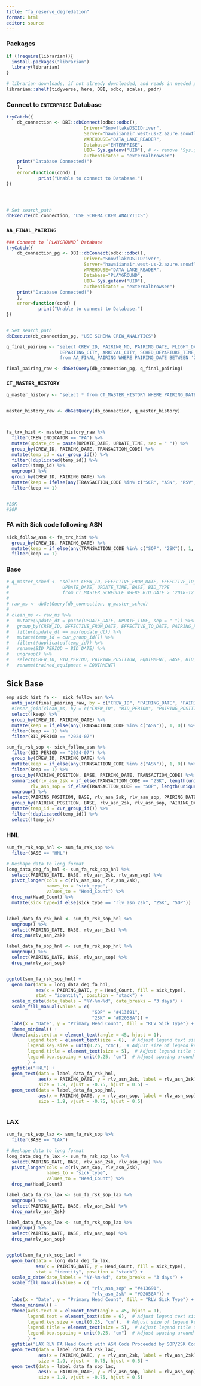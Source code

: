 ```yaml
---
title: "fa_reserve_degredation"
format: html
editor: source
---
```


### Packages
```r

if (!require(librarian)){
  install.packages("librarian")
  library(librarian)
}

# librarian downloads, if not already downloaded, and reads in needed packages
librarian::shelf(tidyverse, here, DBI, odbc, scales, padr)

```


### Connect to `ENTERPRISE` Database
```r

tryCatch({
    db_connection <- DBI::dbConnect(odbc::odbc(),
                             Driver="SnowflakeDSIIDriver",
                             Server="hawaiianair.west-us-2.azure.snowflakecomputing.com",
                             WAREHOUSE="DATA_LAKE_READER",
                             Database="ENTERPRISE",
                             UID= Sys.getenv("UID"), # <- remove "Sys.getenv("UID")" and enter "your email"
                             authenticator = "externalbrowser")
    print("Database Connected!")
    },
    error=function(cond) {
            print("Unable to connect to Database.")
})




# Set search_path
dbExecute(db_connection, "USE SCHEMA CREW_ANALYTICS")

```

### `AA_FINAL_PAIRING`
```r

### Connect to `PLAYGROUND` Database
tryCatch({
    db_connection_pg <- DBI::dbConnect(odbc::odbc(),
                             Driver="SnowflakeDSIIDriver",
                             Server="hawaiianair.west-us-2.azure.snowflakecomputing.com",
                             WAREHOUSE="DATA_LAKE_READER",
                             Database="PLAYGROUND",
                             UID= Sys.getenv("UID"), 
                             authenticator = "externalbrowser")
    print("Database Connected!")
    },
    error=function(cond) {
            print("Unable to connect to Database.")
})


# Set search_path
dbExecute(db_connection_pg, "USE SCHEMA CREW_ANALYTICS")

q_final_pairing <- "select CREW_ID, PAIRING_NO, PAIRING_DATE, FLIGHT_DATE, EQUIPMENT, PAIRING_POSITION,
                    DEPARTING_CITY, ARRIVAL_CITY, SCHED_DEPARTURE_TIME, SCHED_ARRIVAL_TIME, BID_PERIOD
                    from AA_FINAL_PAIRING WHERE PAIRING_DATE BETWEEN '2019-01-01' AND '2024-08-01';"

final_pairing_raw <- dbGetQuery(db_connection_pg, q_final_pairing) 


```

### `CT_MASTER_HISTORY`
```r

q_master_history <- "select * from CT_MASTER_HISTORY WHERE PAIRING_DATE BETWEEN '2019-01-01' AND '2024-08-01';"


master_history_raw <- dbGetQuery(db_connection, q_master_history)



fa_trx_hist <- master_history_raw %>% 
  filter(CREW_INDICATOR == "FA") %>% 
  mutate(update_dt = paste(UPDATE_DATE, UPDATE_TIME, sep = " ")) %>% 
  group_by(CREW_ID, PAIRING_DATE, TRANSACTION_CODE) %>% 
  mutate(temp_id = cur_group_id()) %>% 
  filter(!duplicated(temp_id)) %>% 
  select(!temp_id) %>% 
  ungroup() %>% 
  group_by(CREW_ID, PAIRING_DATE) %>% 
  mutate(keep = ifelse(any(TRANSACTION_CODE %in% c("SCR", "ASN", "RSV", "ARC", "RLV")), 1, 0)) %>% 
  filter(keep == 1)


#2SK
#SOP

```


### FA with Sick code following ASN
```r

sick_follow_asn <- fa_trx_hist %>% 
  group_by(CREW_ID, PAIRING_DATE) %>% 
  mutate(keep = if_else(any(TRANSACTION_CODE %in% c("SOP", "2SK")), 1, 0)) %>% 
  filter(keep == 1)

```


### Base 
```r
# q_master_sched <- "select CREW_ID, EFFECTIVE_FROM_DATE, EFFECTIVE_TO_DATE, EQUIPMENT, PAIRING_POSITION, BID_DATE,
#                    UPDATE_DATE, UPDATE_TIME, BASE, BID_TYPE
#                    from CT_MASTER_SCHEDULE WHERE BID_DATE > '2018-12';"
# 
# raw_ms <- dbGetQuery(db_connection, q_master_sched)
# 
# clean_ms <- raw_ms %>% 
#   mutate(update_dt = paste(UPDATE_DATE, UPDATE_TIME, sep = " ")) %>% 
#   group_by(CREW_ID, EFFECTIVE_FROM_DATE, EFFECTIVE_TO_DATE, PAIRING_POSITION) %>% 
#   filter(update_dt == max(update_dt)) %>% 
#   mutate(temp_id = cur_group_id()) %>% 
#   filter(!duplicated(temp_id)) %>% 
#   rename(BID_PERIOD = BID_DATE) %>% 
#   ungroup() %>% 
#   select(CREW_ID, BID_PERIOD, PAIRING_POSITION, EQUIPMENT, BASE, BID_TYPE) %>% 
#   rename(trained_equipment = EQUIPMENT)

```

## Sick Base
```r

emp_sick_hist_fa <-  sick_follow_asn %>% 
  anti_join(final_pairing_raw, by = c("CREW_ID", "PAIRING_DATE", "PAIRING_NO", "PAIRING_POSITION")) %>% 
  #inner_join(clean_ms, by = c("CREW_ID", "BID_PERIOD", "PAIRING_POSITION", "BASE")) %>% 
  select(!keep) %>% 
  group_by(CREW_ID, PAIRING_DATE) %>% 
  mutate(keep = if_else(any(TRANSACTION_CODE %in% c("ASN")), 1, 0)) %>%
  filter(keep == 1) %>%
  filter(BID_PERIOD == "2024-07")

```

```r

sum_fa_rsk_sop <- sick_follow_asn %>% 
  filter(BID_PERIOD == "2024-07") %>% 
  group_by(CREW_ID, PAIRING_DATE) %>% 
  mutate(keep = if_else(any(TRANSACTION_CODE %in% c("ASN")), 1, 0)) %>%
  filter(keep == 1) %>%
  group_by(PAIRING_POSITION, BASE, PAIRING_DATE, TRANSACTION_CODE) %>% 
  summarise(rlv_asn_2sk = if_else(TRANSACTION_CODE == "2SK", length(unique(CREW_ID)), NA),
         rlv_asn_sop = if_else(TRANSACTION_CODE == "SOP", length(unique(CREW_ID)), NA)) %>% 
  ungroup() %>% 
  select(PAIRING_POSITION, BASE, rlv_asn_2sk, rlv_asn_sop, PAIRING_DATE)  %>% 
  group_by(PAIRING_POSITION, BASE, rlv_asn_2sk, rlv_asn_sop, PAIRING_DATE) %>% 
  mutate(temp_id = cur_group_id()) %>% 
  filter(!duplicated(temp_id)) %>% 
  select(!temp_id)

```
### HNL
```r

sum_fa_rsk_sop_hnl <- sum_fa_rsk_sop %>% 
  filter(BASE == "HNL")

# Reshape data to long format
long_data_deg_fa_hnl <- sum_fa_rsk_sop_hnl %>%
  select(PAIRING_DATE, BASE, rlv_asn_2sk, rlv_asn_sop) %>%
  pivot_longer(cols = c(rlv_asn_sop, rlv_asn_2sk), 
               names_to = "sick_type", 
               values_to = "Head_Count") %>% 
  drop_na(Head_Count) %>% 
  mutate(sick_type=if_else(sick_type == "rlv_asn_2sk", "2SK", "SOP"))


label_data_fa_rsk_hnl <- sum_fa_rsk_sop_hnl %>%
  ungroup() %>% 
  select(PAIRING_DATE, BASE, rlv_asn_2sk) %>% 
  drop_na(rlv_asn_2sk) 

label_data_fa_sop_hnl <- sum_fa_rsk_sop_hnl %>%
  ungroup() %>% 
  select(PAIRING_DATE, BASE, rlv_asn_sop) %>% 
  drop_na(rlv_asn_sop) 


ggplot(sum_fa_rsk_sop_hnl) +
  geom_bar(data = long_data_deg_fa_hnl, 
           aes(x = PAIRING_DATE, y = Head_Count, fill = sick_type), 
           stat = "identity", position = "stack") +
  scale_x_date(date_labels = "%Y-%m-%d", date_breaks = "3 days") +
  scale_fill_manual(values = c( 
                                "SOP" = "#413691", 
                                "2SK" = "#D2058A")) +
  labs(x = "Date", y = "Primary Head Count", fill = "RLV Sick Type") +
  theme_minimal() +
  theme(axis.text.x = element_text(angle = 45, hjust = 1),
        legend.text = element_text(size = 6),  # Adjust legend text size
        legend.key.size = unit(0.25, "cm"),  # Adjust size of legend keys
        legend.title = element_text(size = 5),  # Adjust legend title size
        legend.box.spacing = unit(0.25, "cm")  # Adjust spacing around the legend box
        ) +
  ggtitle("HNL") +
  geom_text(data = label_data_fa_rsk_hnl,
            aes(x = PAIRING_DATE, y = rlv_asn_2sk, label = rlv_asn_2sk),
            size = 1.9, vjust = -0.75, hjust = 0.5) +
  geom_text(data = label_data_fa_sop_hnl,
            aes(x = PAIRING_DATE, y = rlv_asn_sop, label = rlv_asn_sop),
            size = 1.9, vjust = -0.75, hjust = 0.5)



```
### LAX
```r

sum_fa_rsk_sop_lax <- sum_fa_rsk_sop %>% 
  filter(BASE == "LAX")

# Reshape data to long format
long_data_deg_fa_lax <- sum_fa_rsk_sop_lax %>%
  select(PAIRING_DATE, BASE, rlv_asn_2sk, rlv_asn_sop) %>%
  pivot_longer(cols = c(rlv_asn_sop, rlv_asn_2sk), 
               names_to = "sick_type", 
               values_to = "Head_Count") %>% 
  drop_na(Head_Count)

label_data_fa_rsk_lax <- sum_fa_rsk_sop_lax %>%
  ungroup() %>% 
  select(PAIRING_DATE, BASE, rlv_asn_2sk) %>% 
  drop_na(rlv_asn_2sk) 

label_data_fa_sop_lax <- sum_fa_rsk_sop_lax %>%
  ungroup() %>% 
  select(PAIRING_DATE, BASE, rlv_asn_sop) %>% 
  drop_na(rlv_asn_sop) 


ggplot(sum_fa_rsk_sop_lax) +
  geom_bar(data = long_data_deg_fa_lax, 
           aes(x = PAIRING_DATE, y = Head_Count, fill = sick_type), 
           stat = "identity", position = "stack") +
  scale_x_date(date_labels = "%Y-%m-%d", date_breaks = "3 days") +
  scale_fill_manual(values = c( 
                                "rlv_asn_sop" = "#413691", 
                                "rlv_asn_2sk" = "#D2058A")) +
  labs(x = "Date", y = "Primary Head Count", fill = "RLV Sick Type") +
  theme_minimal() +
  theme(axis.text.x = element_text(angle = 45, hjust = 1),
        legend.text = element_text(size = 6),  # Adjust legend text size
        legend.key.size = unit(0.25, "cm"),  # Adjust size of legend keys
        legend.title = element_text(size = 5),  # Adjust legend title size
        legend.box.spacing = unit(0.25, "cm")  # Adjust spacing around the legend box
        ) +
  ggtitle("LAX RLV FA Head Count with ASN Code Proceeded by SOP/2SK Code") +
  geom_text(data = label_data_fa_rsk_lax,
            aes(x = PAIRING_DATE, y = rlv_asn_2sk, label = rlv_asn_2sk),
            size = 1.9, vjust = -0.75, hjust = 0.5) +
  geom_text(data = label_data_fa_sop_lax,
            aes(x = PAIRING_DATE, y = rlv_asn_sop, label = rlv_asn_sop),
            size = 1.9, vjust = -0.75, hjust = 0.5)



```
